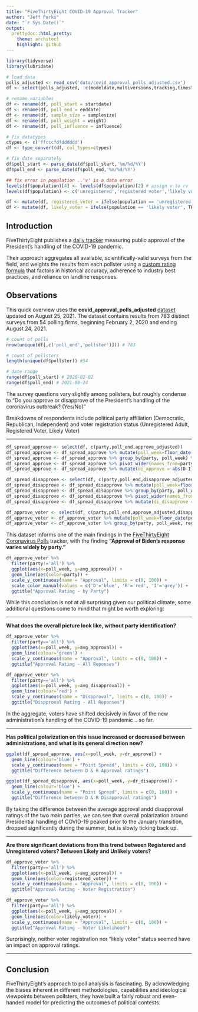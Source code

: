 ```yaml
---
title: "FiveThirtyEight COVID-19 Approval Tracker"
author: "Jeff Parks"
date: "`r Sys.Date()`"
output:
  prettydoc::html_pretty:
    theme: architect
    highlight: github
---
```


```r
library(tidyverse)
library(lubridate)

# load data
polls_adjusted <- read_csv('data/covid_approval_polls_adjusted.csv')
df <- select(polls_adjusted, !c(modeldate,multiversions,tracking,timestamp,url))

# rename variables
df <- rename(df, poll_start = startdate)
df <- rename(df, poll_end = enddate)
df <- rename(df, sample_size = samplesize)
df <- rename(df, poll_weight = weight)
df <- rename(df, poll_influence = influence)

# fix datatypes
ctypes <- c('ffcccfdfdddddd')
df <- type_convert(df, col_types=ctypes)

# fix date separately
df$poll_start <- parse_date(df$poll_start,'%m/%d/%Y')
df$poll_end <- parse_date(df$poll_end,'%m/%d/%Y')

## fix error in population ..'v' is a data error
levels(df$population)[4] <- levels(df$population)[2] # assign v to rv
levels(df$population) <- c('unregistered','registered voter','likely voter')

df <- mutate(df, registered_voter = ifelse(population == 'unregistered', FALSE, TRUE))
df <- mutate(df, likely_voter = ifelse(population == 'likely voter', TRUE, FALSE))
```

## Introduction

FiveThirtyEight publishes a [daily tracker](https://projects.fivethirtyeight.com/coronavirus-polls/) measuring public approval of the President's handling of the COVID-19 pandemic.  

Their approach aggregates all available, scientifically-valid surveys from the field, and weights the results from each pollster using a [custom rating formula](https://projects.fivethirtyeight.com/pollster-ratings/) that factors in historical accuracy, adherence to industry best practices, and reliance on landline responses.

## Observations

This quick overview uses the **covid_approval_polls_adjusted** [dataset](https://github.com/fivethirtyeight/covid-19-polls) updated on August 25, 2021.  The dataset contains results from 783 distinct surveys from 54 polling firms, beginning February 2, 2020 and ending August 24, 2021.

```r
# count of polls
nrow(unique(df[,c('poll_end','pollster')])) # 783

# count of pollsters
length(unique(df$pollster)) #54

# date range
range(df$poll_start) # 2020-02-02
range(df$poll_end) # 2021-08-24
```

The survey questions vary slightly among pollsters, but roughly condense to "Do you approve or disapprove of the President's handling of the coronavirus outbreak? (Yes/No)" 

Breakdowns of respondents include political party affiliation (Democratic, Republican, Independent) and voter registration status (Unregistered Adult, Registered Voter, Likely Voter)

---

```r
df_spread_approve <- select(df, c(party,poll_end,approve_adjusted))
df_spread_approve <- df_spread_approve %>% mutate(poll_week=floor_date(poll_end, unit='week')) # get week of end_date
df_spread_approve <- df_spread_approve %>% group_by(party, poll_week) %>% summarize(avg_approval=mean(approve_adjusted)) # summarize
df_spread_approve <- df_spread_approve %>% pivot_wider(names_from=party, values_from=avg_approval) 
df_spread_approve <- df_spread_approve %>% mutate(di_approve = abs(D-I),dr_approve = abs(D-R),ir_approve = abs(I-R))
```

```r
df_spread_disapprove <- select(df, c(party,poll_end,disapprove_adjusted))
df_spread_disapprove <- df_spread_disapprove %>% mutate(poll_week=floor_date(poll_end, unit='week')) # get week of end_date
df_spread_disapprove <- df_spread_disapprove %>% group_by(party, poll_week) %>% summarize(avg_disapproval=mean(disapprove_adjusted)) # summarize
df_spread_disapprove <- df_spread_disapprove %>% pivot_wider(names_from=party, values_from=avg_disapproval)
df_spread_disapprove <- df_spread_disapprove %>% mutate(di_disapprove = abs(D-I),dr_disapprove = abs(D-R),ir_disapprove = abs(I-R))
```

```r
df_approve_voter <- select(df, c(party,poll_end,approve_adjusted,disapprove_adjusted,registered_voter,likely_voter))
df_approve_voter <- df_approve_voter %>% mutate(poll_week=floor_date(poll_end, unit='week'))
df_approve_voter <- df_approve_voter %>% group_by(party, poll_week, registered_voter, likely_voter) %>% summarize(avg_approval = mean(approve_adjusted), avg_disapproval=mean(disapprove_adjusted))
```

This dataset informs one of the main findings in the [FiveThirtyEight Coronavirus Polls](https://projects.fivethirtyeight.com/coronavirus-polls/}) tracker, with the finding **"Approval of Biden's response varies widely by party."**

```r
df_approve_voter %>%
  filter(party!='all') %>% 
  ggplot(aes(x=poll_week, y=avg_approval)) + 
  geom_line(aes(color=party)) + 
  scale_y_continuous(name = "Approval", limits = c(0, 100)) + 
  scale_color_manual(values = c('D'='blue', 'R'='red', 'I'='grey')) +
  ggtitle("Approval Rating - by Party")
```

While this conclusion is not at all surprising given our political climate, some additional questions come to mind that might be worth exploring:

---

**What does the overall picture look like, without party identification?**

```r
df_approve_voter %>%
  filter(party=='all') %>% 
  ggplot(aes(x=poll_week, y=avg_approval)) + 
  geom_line(colour='green') + 
  scale_y_continuous(name = "Approval", limits = c(0, 100)) + 
  ggtitle("Approval Rating - All Reponses")

df_approve_voter %>%
  filter(party=='all') %>% 
  ggplot(aes(x=poll_week, y=avg_disapproval)) + 
  geom_line(colour='red') + 
  scale_y_continuous(name = "Dispproval", limits = c(0, 100)) + 
  ggtitle("Dispproval Rating - All Reponses")
```

In the aggregate, voters have shifted decisively in favor of the new administration's handling of the COVID-19 pandemic .. so far.

---

**Has political polarization on this issue increased or decreased between administrations, and what is its general direction now?**

```r
ggplot(df_spread_approve, aes(x=poll_week, y=dr_approve)) + 
  geom_line(colour='blue') + 
  scale_y_continuous(name = "Point Spread", limits = c(0, 100)) + 
  ggtitle("Difference between D & R Approval ratings")

ggplot(df_spread_disapprove, aes(x=poll_week, y=dr_disapprove)) + 
  geom_line(colour='blue') + 
  scale_y_continuous(name = "Point Spread", limits = c(0, 100)) + 
  ggtitle("Difference between D & R Disapproval ratings")
```

By taking the difference between the average approval andd disapproval ratings of the two main parties, we can see that overall polarization around Presidential handling of COVID-19 peaked prior to the January transition, dropped significantly during the summer, but is slowly ticking back up. 

---

**Are there significant deviations from this trend between Registered and Unregistered voters?  Between Likely and Unlikely voters?**

```r
df_approve_voter %>%
  filter(party=='all') %>% 
  ggplot(aes(x=poll_week, y=avg_approval)) + 
  geom_line(aes(color=registered_voter)) + 
  scale_y_continuous(name = "Approval", limits = c(0, 100)) + 
  ggtitle("Approval Rating - Voter Registration")

df_approve_voter %>%
  filter(party=='all') %>% 
  ggplot(aes(x=poll_week, y=avg_approval)) + 
  geom_line(aes(color=likely_voter)) + 
  scale_y_continuous(name = "Approval", limits = c(0, 100)) + 
  ggtitle("Approval Rating - Voter Likelihood")
```

Surprisingly, neither voter registration nor "likely voter" status seemed have an impact on approval ratings.

---

## Conclusion

FiveThirtyEight's approach to poll analysis is fascinating.  By acknowledging the biases inherent in different methodologies, capabilities and ideological viewpoints between pollsters, they have built a fairly robust and even-handed model for predicting the outcomes of political contests.  